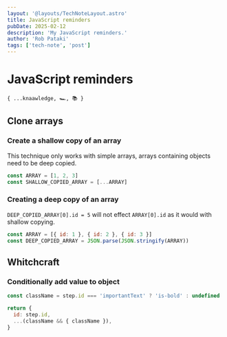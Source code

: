 ```yaml
---
layout: '@layouts/TechNoteLayout.astro'
title: JavaScript reminders
pubDate: 2025-02-12
description: 'My JavaScript reminders.'
author: 'Rob Pataki'
tags: ['tech-note', 'post']
---
```


# JavaScript reminders

`{ ...knaawledge, 🏎️, 📚 }`

## Clone arrays

### Create a shallow copy of an array

This technique only works with simple arrays, arrays containing objects need to be deep copied.

```js
const ARRAY = [1, 2, 3]
const SHALLOW_COPIED_ARRAY = [...ARRAY]
```

### Creating a deep copy of an array

`DEEP_COPIED_ARRAY[0].id = 5` will not effect `ARRAY[0].id` as it would with shallow copying.

```js
const ARRAY = [{ id: 1 }, { id: 2 }, { id: 3 }]
const DEEP_COPIED_ARRAY = JSON.parse(JSON.stringify(ARRAY))
```

## Whitchcraft

### Conditionally add value to object

```js
const className = step.id === 'importantText' ? 'is-bold' : undefined

return {
  id: step.id,
  ...(className && { className }),
}
```
